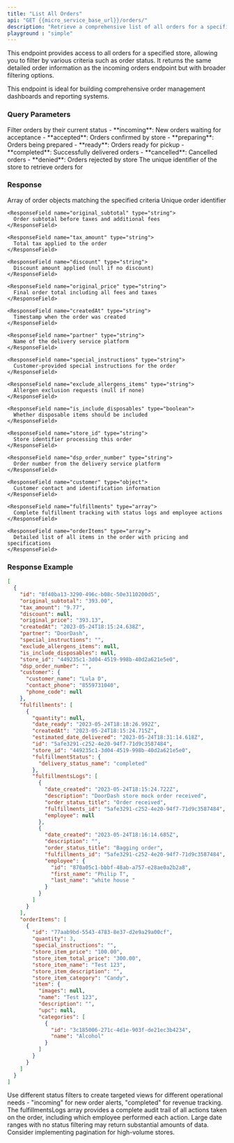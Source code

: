 ---
title: "List All Orders"
api: "GET {{micro_service_base_url}}/orders/"
description: "Retrieve a comprehensive list of all orders for a specific store with filtering capabilities by status and other criteria."
playground : "simple"
---

This endpoint provides access to all orders for a specified store, allowing you to filter by various criteria such as order status. It returns the same detailed order information as the incoming orders endpoint but with broader filtering options.

<Info>
This endpoint is ideal for building comprehensive order management dashboards and reporting systems.
</Info>

### Query Parameters

<ParamField query="status" type="string" required>
  Filter orders by their current status
  
  <Accordion title="Available Status Values">
    - **incoming**: New orders waiting for acceptance
    - **accepted**: Orders confirmed by store
    - **preparing**: Orders being prepared
    - **ready**: Orders ready for pickup
    - **completed**: Successfully delivered orders
    - **cancelled**: Cancelled orders
    - **denied**: Orders rejected by store
  </Accordion>
</ParamField>

<ParamField query="store_id" type="string" required>
  The unique identifier of the store to retrieve orders for
</ParamField>

### Response

<ResponseField name="orders" type="array">
  Array of order objects matching the specified criteria

  <Expandable title="Order Object Structure">
    <ResponseField name="id" type="string">
      Unique order identifier
    </ResponseField>

    <ResponseField name="original_subtotal" type="string">
      Order subtotal before taxes and additional fees
    </ResponseField>

    <ResponseField name="tax_amount" type="string">
      Total tax applied to the order
    </ResponseField>

    <ResponseField name="discount" type="string">
      Discount amount applied (null if no discount)
    </ResponseField>

    <ResponseField name="original_price" type="string">
      Final order total including all fees and taxes
    </ResponseField>

    <ResponseField name="createdAt" type="string">
      Timestamp when the order was created
    </ResponseField>

    <ResponseField name="partner" type="string">
      Name of the delivery service platform
    </ResponseField>

    <ResponseField name="special_instructions" type="string">
      Customer-provided special instructions for the order
    </ResponseField>

    <ResponseField name="exclude_allergens_items" type="string">
      Allergen exclusion requests (null if none)
    </ResponseField>

    <ResponseField name="is_include_disposables" type="boolean">
      Whether disposable items should be included
    </ResponseField>

    <ResponseField name="store_id" type="string">
      Store identifier processing this order
    </ResponseField>

    <ResponseField name="dsp_order_number" type="string">
      Order number from the delivery service platform
    </ResponseField>

    <ResponseField name="customer" type="object">
      Customer contact and identification information
    </ResponseField>

    <ResponseField name="fulfillments" type="array">
      Complete fulfillment tracking with status logs and employee actions
    </ResponseField>

    <ResponseField name="orderItems" type="array">
      Detailed list of all items in the order with pricing and specifications
    </ResponseField>
  </Expandable>
</ResponseField>

### Response Example

```json
[
  {
    "id": "8f40ba13-3290-496c-b08c-50e3110200d5",
    "original_subtotal": "393.00",
    "tax_amount": "9.77",
    "discount": null,
    "original_price": "393.13",
    "createdAt": "2023-05-24T18:15:24.638Z",
    "partner": "DoorDash",
    "special_instructions": "",
    "exclude_allergens_items": null,
    "is_include_disposables": null,
    "store_id": "449235c1-3d04-4519-998b-40d2a621e5e0",
    "dsp_order_number": "",
    "customer": {
      "customer_name": "Lula D",
      "contact_phone": "8559731040",
      "phone_code": null
    },
    "fulfillments": [
      {
        "quantity": null,
        "date_ready": "2023-05-24T18:18:26.992Z",
        "createdAt": "2023-05-24T18:15:24.715Z",
        "estimated_date_delivered": "2023-05-24T18:31:14.618Z",
        "id": "5afe3291-c252-4e20-94f7-71d9c3587484",
        "store_id": "449235c1-3d04-4519-998b-40d2a621e5e0",
        "fulfillmentStatus": {
          "delivery_status_name": "completed"
        },
        "fulfillmentsLogs": [
          {
            "date_created": "2023-05-24T18:15:24.722Z",
            "description": "DoorDash store mock order received",
            "order_status_title": "Order received",
            "fulfillments_id": "5afe3291-c252-4e20-94f7-71d9c3587484",
            "employee": null
          },
          {
            "date_created": "2023-05-24T18:16:14.685Z",
            "description": "",
            "order_status_title": "Bagging order",
            "fulfillments_id": "5afe3291-c252-4e20-94f7-71d9c3587484",
            "employee": {
              "id": "870a05c1-bbbf-48ab-a757-e28ae0a2b2a8",
              "first_name": "Philip T",
              "last_name": "white house "
            }
          }
        ]
      }
    ],
    "orderItems": [
      {
        "id": "77aab9bd-5543-4783-8e37-d2e9a29a00cf",
        "quantity": 3,
        "special_instructions": "",
        "store_item_price": "100.00",
        "store_item_total_price": "300.00",
        "store_item_name": "Test 123",
        "store_item_description": "",
        "store_item_category": "Candy",
        "item": {
          "images": null,
          "name": "Test 123",
          "description": "",
          "upc": null,
          "categories": [
            {
              "id": "3c185006-271c-4d1e-903f-de21ec3b4234",
              "name": "Alcohol"
            }
          ]
        }
      }
    ]
  }
]
```

<Tip>
Use different status filters to create targeted views for different operational needs - "incoming" for new order alerts, "completed" for revenue tracking.
</Tip>

<Note>
The fulfillmentsLogs array provides a complete audit trail of all actions taken on the order, including which employee performed each action.
</Note>

<Warning>
Large date ranges with no status filtering may return substantial amounts of data. Consider implementing pagination for high-volume stores.
</Warning>
